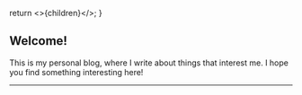 
  return <>{children}</>;
}

## Welcome!

This is my personal blog, where I write about things that interest me. I hope you find something interesting here!

---

<PostList />
